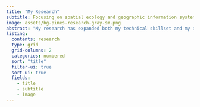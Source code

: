 ```yaml
---
title: "My Research"
subtitle: Focusing on spatial ecology and geographic information systems.
image: assets/bg-pines-research-gray-sm.png
abstract: "My research has expanded both my technical skillset and my appreciation for science. Much of my work has focused on assessing wildlife and their habitats using geospatial tools and techniques."
listing:
  contents: research
  type: grid
  grid-columns: 2
  categories: numbered
  sort: "title"
  filter-ui: true  
  sort-ui: true
  fields: 
    - title
    - subtitle
    - image
---
```

